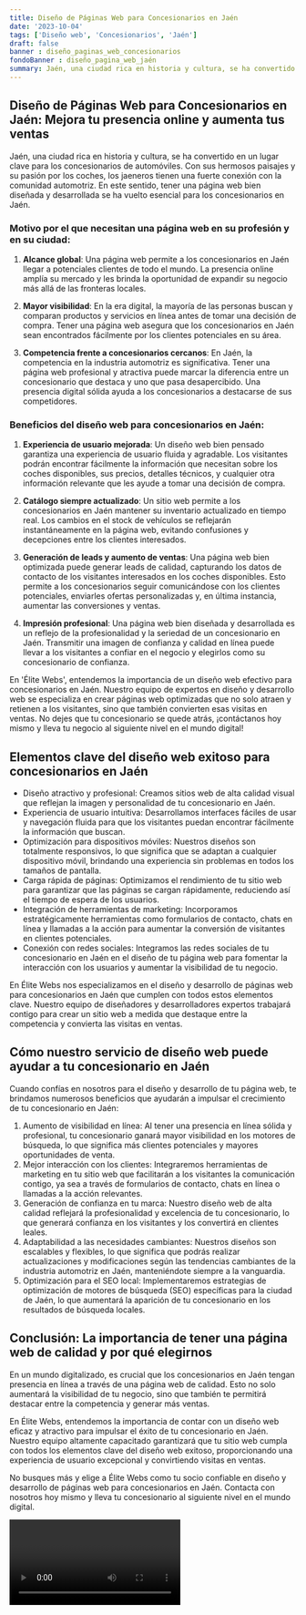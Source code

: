 ```yaml
---
title: Diseño de Páginas Web para Concesionarios en Jaén
date: '2023-10-04'
tags: ['Diseño web', 'Concesionarios', 'Jaén']
draft: false
banner : diseño_paginas_web_concesionarios
fondoBanner : diseño_pagina_web_jaén
summary: Jaén, una ciudad rica en historia y cultura, se ha convertido en un lugar clave para los concesionarios de automóviles. Con sus hermosos paisajes y su pasión por los coches, los jaeneros tienen una fuerte conexión con la comunidad automotriz. En este sentido, tener una página web bien diseñada y desarrollada se ha vuelto esencial para los concesionarios en Jaén.
---
```


## Diseño de Páginas Web para Concesionarios en Jaén: Mejora tu presencia online y aumenta tus ventas

Jaén, una ciudad rica en historia y cultura, se ha convertido en un lugar clave para los concesionarios de automóviles. Con sus hermosos paisajes y su pasión por los coches, los jaeneros tienen una fuerte conexión con la comunidad automotriz. En este sentido, tener una página web bien diseñada y desarrollada se ha vuelto esencial para los concesionarios en Jaén.

### Motivo por el que necesitan una página web en su profesión y en su ciudad:

1. **Alcance global**: Una página web permite a los concesionarios en Jaén llegar a potenciales clientes de todo el mundo. La presencia online amplía su mercado y les brinda la oportunidad de expandir su negocio más allá de las fronteras locales.

2. **Mayor visibilidad**: En la era digital, la mayoría de las personas buscan y comparan productos y servicios en línea antes de tomar una decisión de compra. Tener una página web asegura que los concesionarios en Jaén sean encontrados fácilmente por los clientes potenciales en su área.

3. **Competencia frente a concesionarios cercanos**: En Jaén, la competencia en la industria automotriz es significativa. Tener una página web profesional y atractiva puede marcar la diferencia entre un concesionario que destaca y uno que pasa desapercibido. Una presencia digital sólida ayuda a los concesionarios a destacarse de sus competidores.

### Beneficios del diseño web para concesionarios en Jaén:

1. **Experiencia de usuario mejorada**: Un diseño web bien pensado garantiza una experiencia de usuario fluida y agradable. Los visitantes podrán encontrar fácilmente la información que necesitan sobre los coches disponibles, sus precios, detalles técnicos, y cualquier otra información relevante que les ayude a tomar una decisión de compra.

2. **Catálogo siempre actualizado**: Un sitio web permite a los concesionarios en Jaén mantener su inventario actualizado en tiempo real. Los cambios en el stock de vehículos se reflejarán instantáneamente en la página web, evitando confusiones y decepciones entre los clientes interesados.

3. **Generación de leads y aumento de ventas**: Una página web bien optimizada puede generar leads de calidad, capturando los datos de contacto de los visitantes interesados en los coches disponibles. Esto permite a los concesionarios seguir comunicándose con los clientes potenciales, enviarles ofertas personalizadas y, en última instancia, aumentar las conversiones y ventas.

4. **Impresión profesional**: Una página web bien diseñada y desarrollada es un reflejo de la profesionalidad y la seriedad de un concesionario en Jaén. Transmitir una imagen de confianza y calidad en línea puede llevar a los visitantes a confiar en el negocio y elegirlos como su concesionario de confianza.

En 'Élite Webs', entendemos la importancia de un diseño web efectivo para concesionarios en Jaén. Nuestro equipo de expertos en diseño y desarrollo web se especializa en crear páginas web optimizadas que no solo atraen y retienen a los visitantes, sino que también convierten esas visitas en ventas. No dejes que tu concesionario se quede atrás, ¡contáctanos hoy mismo y lleva tu negocio al siguiente nivel en el mundo digital!

<GifSeo />

<Cta />

## Elementos clave del diseño web exitoso para concesionarios en Jaén

- Diseño atractivo y profesional: Creamos sitios web de alta calidad visual que reflejan la imagen y personalidad de tu concesionario en Jaén.
- Experiencia de usuario intuitiva: Desarrollamos interfaces fáciles de usar y navegación fluida para que los visitantes puedan encontrar fácilmente la información que buscan.
- Optimización para dispositivos móviles: Nuestros diseños son totalmente responsivos, lo que significa que se adaptan a cualquier dispositivo móvil, brindando una experiencia sin problemas en todos los tamaños de pantalla.
- Carga rápida de páginas: Optimizamos el rendimiento de tu sitio web para garantizar que las páginas se cargan rápidamente, reduciendo así el tiempo de espera de los usuarios.
- Integración de herramientas de marketing: Incorporamos estratégicamente herramientas como formularios de contacto, chats en línea y llamadas a la acción para aumentar la conversión de visitantes en clientes potenciales.
- Conexión con redes sociales: Integramos las redes sociales de tu concesionario en Jaén en el diseño de tu página web para fomentar la interacción con los usuarios y aumentar la visibilidad de tu negocio.

En Élite Webs nos especializamos en el diseño y desarrollo de páginas web para concesionarios en Jaén que cumplen con todos estos elementos clave. Nuestro equipo de diseñadores y desarrolladores expertos trabajará contigo para crear un sitio web a medida que destaque entre la competencia y convierta las visitas en ventas.

## Cómo nuestro servicio de diseño web puede ayudar a tu concesionario en Jaén

Cuando confías en nosotros para el diseño y desarrollo de tu página web, te brindamos numerosos beneficios que ayudarán a impulsar el crecimiento de tu concesionario en Jaén:

1. Aumento de visibilidad en línea: Al tener una presencia en línea sólida y profesional, tu concesionario ganará mayor visibilidad en los motores de búsqueda, lo que significa más clientes potenciales y mayores oportunidades de venta.
2. Mejor interacción con los clientes: Integraremos herramientas de marketing en tu sitio web que facilitarán a los visitantes la comunicación contigo, ya sea a través de formularios de contacto, chats en línea o llamadas a la acción relevantes.
3. Generación de confianza en tu marca: Nuestro diseño web de alta calidad reflejará la profesionalidad y excelencia de tu concesionario, lo que generará confianza en los visitantes y los convertirá en clientes leales.
4. Adaptabilidad a las necesidades cambiantes: Nuestros diseños son escalables y flexibles, lo que significa que podrás realizar actualizaciones y modificaciones según las tendencias cambiantes de la industria automotriz en Jaén, manteniéndote siempre a la vanguardia.
5. Optimización para el SEO local: Implementaremos estrategias de optimización de motores de búsqueda (SEO) específicas para la ciudad de Jaén, lo que aumentará la aparición de tu concesionario en los resultados de búsqueda locales.

## Conclusión: La importancia de tener una página web de calidad y por qué elegirnos

En un mundo digitalizado, es crucial que los concesionarios en Jaén tengan presencia en línea a través de una página web de calidad. Esto no solo aumentará la visibilidad de tu negocio, sino que también te permitirá destacar entre la competencia y generar más ventas.

En Élite Webs, entendemos la importancia de contar con un diseño web eficaz y atractivo para impulsar el éxito de tu concesionario en Jaén. Nuestro equipo altamente capacitado garantizará que tu sitio web cumpla con todos los elementos clave del diseño web exitoso, proporcionando una experiencia de usuario excepcional y convirtiendo visitas en ventas.

No busques más y elige a Élite Webs como tu socio confiable en diseño y desarrollo de páginas web para concesionarios en Jaén. Contacta con nosotros hoy mismo y lleva tu concesionario al siguiente nivel en el mundo digital.

<Video />

<CtaBot job='Concesionarios' city='Jaén'/>

<Gmaps query='Jaén+españa+maps' />